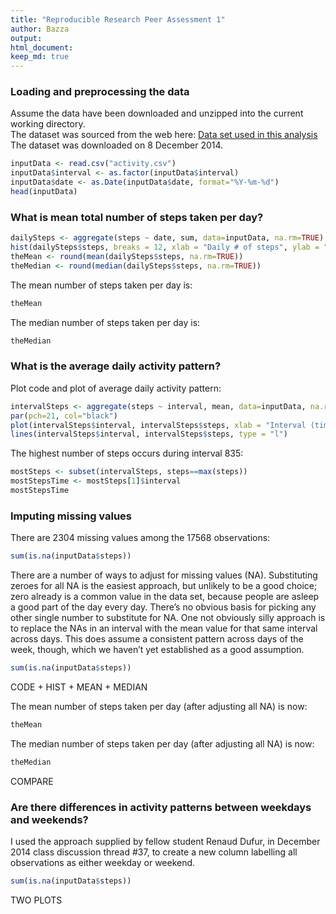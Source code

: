 ```yaml
---
title: "Reproducible Research Peer Assessment 1"
author: Bazza
output: 
html_document: 
keep_md: true
---
```

  
### Loading and preprocessing the data
Assume the data have been downloaded and unzipped into the current working directory.  
The dataset was sourced from the web here:
[Data set used in this analysis](https://d396qusza40orc.cloudfront.net/repdata%2Fdata%2Factivity.zip)  
The dataset was downloaded on 8 December 2014.  
```r
inputData <- read.csv("activity.csv")
inputData$interval <- as.factor(inputData$interval)
inputData$date <- as.Date(inputData$date, format="%Y-%m-%d")
head(inputData)
```
  
### What is mean total number of steps taken per day?
```r
dailySteps <- aggregate(steps ~ date, sum, data=inputData, na.rm=TRUE)
hist(dailySteps$steps, breaks = 12, xlab = "Daily # of steps", ylab = "Frequency (# of days)", main = "Frequency - numbers of steps per day")
theMean <- round(mean(dailySteps$steps, na.rm=TRUE))
theMedian <- round(median(dailySteps$steps, na.rm=TRUE))
```
The mean number of steps taken per day is:
```r
theMean
```
The median number of steps taken per day is:
```r
theMedian
```
  
### What is the average daily activity pattern?
Plot code and plot of average daily activity pattern:
```r
intervalSteps <- aggregate(steps ~ interval, mean, data=inputData, na.rm=TRUE)
par(pch=21, col="black")
plot(intervalSteps$interval, intervalSteps$steps, xlab = "Interval (time)", ylab = "Number of steps", main = "Average number of steps by interval", type = "n")
lines(intervalSteps$interval, intervalSteps$steps, type = "l")
```
   
The highest number of steps occurs during interval 835:
```r
mostSteps <- subset(intervalSteps, steps==max(steps))
mostStepsTime <- mostSteps[1]$interval
mostStepsTime
```
  
### Imputing missing values
There are 2304 missing values among the 17568 observations:
```r
sum(is.na(inputData$steps))
```
  
There are a number of ways to adjust for missing values (NA). Substituting zeroes for all NA is the easiest approach, but unlikely to be a good choice; zero already is a common value in the data set, because people are asleep a good part of the day every day. There's no obvious basis for picking any other single number to substitute for NA. One not obviously silly approach is to replace the NAs in an interval with the mean value for that same interval across days. This does assume a consistent pattern across days of the week, though, which we haven't yet established as a good assumption.
  
```r
sum(is.na(inputData$steps))
```
  
CODE + HIST + MEAN + MEDIAN
  
The mean number of steps taken per day (after adjusting all NA) is now:
```r
theMean
```
The median number of steps taken per day (after adjusting all NA) is now:
```r
theMedian
```
  
COMPARE
  
### Are there differences in activity patterns between weekdays and weekends?
I used the approach supplied by fellow student Renaud Dufur, in December 2014 class discussion thread #37, to create a new column labelling all observations as either weekday or weekend.
  
```r
sum(is.na(inputData$steps))
```
  
TWO PLOTS
  